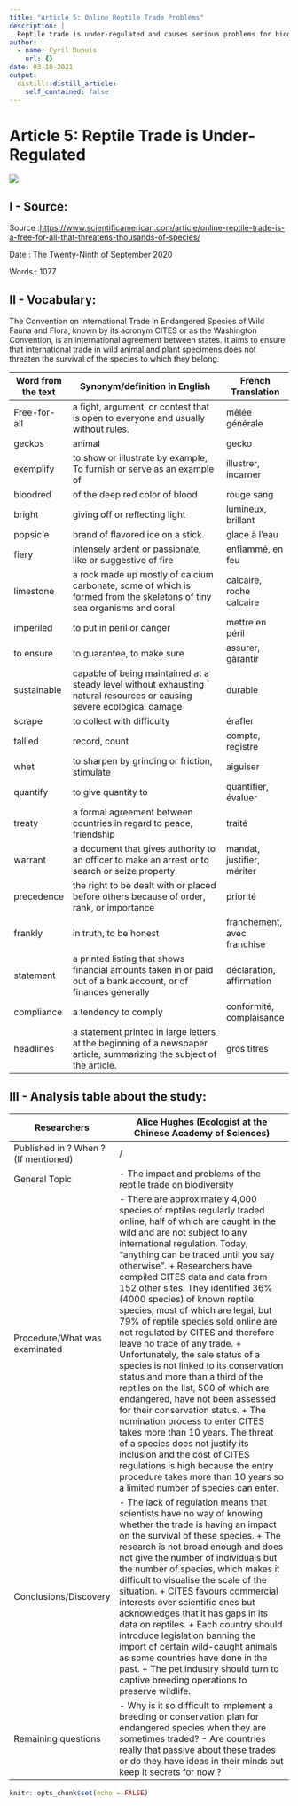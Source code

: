 ```yaml
---
title: "Article 5: Online Reptile Trade Problems"
description: |
  Reptile trade is under-regulated and causes serious problems for biodiversity.
author:
  - name: Cyril Dupuis
    url: {}
date: 03-10-2021
output:
  distill::distill_article:
    self_contained: false
---
```


# Article 5: Reptile Trade is Under-Regulated

<img src = https://upload.wikimedia.org/wikipedia/commons/thumb/a/ad/Goniurosaurus_yamashinae_femelle.jpg/1920px-Goniurosaurus_yamashinae_femelle.jpg>

## I - Source:

Source :<https://www.scientificamerican.com/article/online-reptile-trade-is-a-free-for-all-that-threatens-thousands-of-species/>

Date : The Twenty-Ninth of September 2020

Words : 1077

## II - Vocabulary:

The Convention on International Trade in Endangered Species of Wild Fauna and Flora, known by its acronym CITES or as the Washington Convention, is an international agreement between states. It aims to ensure that international trade in wild animal and plant specimens does not threaten the survival of the species to which they belong.

| Word from the text 	| Synonym/definition in English                                                                                           	| French Translation          	|
|--------------------	|-------------------------------------------------------------------------------------------------------------------------	|-----------------------------	|
| Free-for-all       	| a fight, argument, or contest that is open to everyone and usually without rules.                                       	| mêlée générale              	|
| geckos             	| animal                                                                                                                  	| gecko                       	|
| exemplify          	| to show or illustrate by example, To furnish or serve as an example of                                                  	| illustrer, incarner         	|
| bloodred           	| of the deep red color of blood                                                                                          	| rouge sang                  	|
| bright             	| giving off or reflecting light                                                                                          	| lumineux, brillant          	|
| popsicle           	| brand of flavored ice on a stick.                                                                                       	| glace à l'eau               	|
| fiery              	| intensely ardent or passionate, like or suggestive of fire                                                              	| enflammé, en feu            	|
| limestone          	| a rock made up mostly of calcium carbonate, some of which is formed from the skeletons of tiny sea organisms and coral. 	| calcaire, roche calcaire    	|
| imperiled          	| to put in peril or danger                                                                                               	| mettre en péril             	|
| to ensure          	| to guarantee, to make sure                                                                                              	| assurer, garantir           	|
| sustainable        	| capable of being maintained at a steady level without exhausting natural resources or causing severe ecological damage  	| durable                     	|
| scrape             	| to collect with difficulty                                                                                              	| érafler                     	|
| tallied            	| record, count                                                                                                           	| compte, registre            	|
| whet               	| to sharpen by grinding or friction, stimulate                                                                           	| aiguiser                    	|
| quantify           	| to give quantity to                                                                                                     	| quantifier, évaluer         	|
| treaty             	| a formal agreement between countries in regard to peace, friendship                                                     	| traité                      	|
| warrant            	| a document that gives authority to an officer to make an arrest or to search or seize property.                         	| mandat, justifier, mériter  	|
| precedence         	| the right to be dealt with or placed before others because of order, rank, or importance                                	| priorité                    	|
| frankly            	| in truth, to be honest                                                                                                  	| franchement, avec franchise 	|
| statement          	| a printed listing that shows financial amounts taken in or paid out of a bank account, or of finances generally         	| déclaration, affirmation    	|
| compliance         	| a tendency to comply                                                                                                    	| conformité, complaisance    	|
| headlines          	| a statement printed in large letters at the beginning of a newspaper article, summarizing the subject of the article.   	| gros titres                 	|

## III - Analysis table about the study:

| Researchers                          	| Alice Hughes (Ecologist at the Chinese Academy of Sciences)                                                                                                                                                                                                                                                                                                                                                                                                                                                                                                                                                                                                                                                                                                                                                                                                                                                                                                                                             	|
|--------------------------------------	|---------------------------------------------------------------------------------------------------------------------------------------------------------------------------------------------------------------------------------------------------------------------------------------------------------------------------------------------------------------------------------------------------------------------------------------------------------------------------------------------------------------------------------------------------------------------------------------------------------------------------------------------------------------------------------------------------------------------------------------------------------------------------------------------------------------------------------------------------------------------------------------------------------------------------------------------------------------------------------------------------------	|
| Published in ? When ? (If mentioned) 	| /                                                                                                                                                                                                                                                                                                                                                                                                                                                                                                                                                                                                                                                                                                                                                                                                                                                                                                                                                                                                       	|
| General Topic                        	| - The impact and problems of the reptile trade on biodiversity                                                                                                                                                                                                                                                                                                                                                                                                                                                                                                                                                                                                                                                                                                                                                                                                                                                                                                                                            	|
| Procedure/What was examinated        	| - There are approximately 4,000 species of reptiles regularly traded online, half of which are caught in the wild and are not subject to any international regulation. Today, "anything can be traded until you say otherwise". + Researchers have compiled CITES data and data from 152 other sites. They identified 36% (4000 species) of known reptile species, most of which are legal, but 79% of reptile species sold online are not regulated by CITES and therefore leave no trace of any trade. + Unfortunately, the sale status of a species is not linked to its conservation status and more than a third of the reptiles on the list, 500 of which are endangered, have not been assessed for their conservation status. + The nomination process to enter CITES takes more than 10 years. The threat of a species does not justify its inclusion and the cost of CITES regulations is high because the entry procedure takes more than 10 years so a limited number of species can enter. 	|
| Conclusions/Discovery                	| - The lack of regulation means that scientists have no way of knowing whether the trade is having an impact on the survival of these species. + The research is not broad enough and does not give the number of individuals but the number of species, which makes it difficult to visualise the scale of the situation. + CITES favours commercial interests over scientific ones but acknowledges that it has gaps in its data on reptiles. + Each country should introduce legislation banning the import of certain wild-caught animals as some countries have done in the past. + The pet industry should turn to captive breeding operations to preserve wildlife.                                                                                                                                                                                                                                                                                                                               	|
| Remaining questions                  	| - Why is it so difficult to implement a breeding or conservation plan for endangered species when they are sometimes traded? - Are countries really that passive about these trades or do they have ideas in their minds but keep it secrets for now ?                                                                                                                                                                                                                                                                                                                                                                                                                                                                                                                                                                                                                                                                                                                                                  	|
















```r
knitr::opts_chunk$set(echo = FALSE)
```



